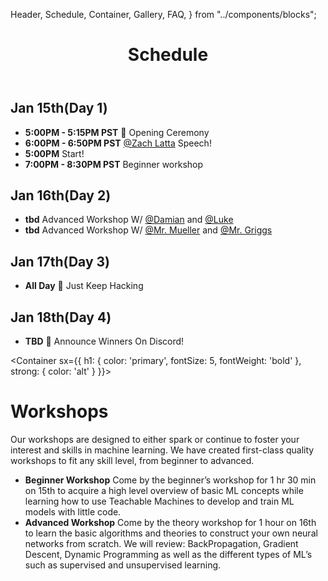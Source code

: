   Header,
  Schedule,
  Container,
  Gallery,
  FAQ,
} from "../components/blocks";

<Header sx={{ bg: 'accent' }}>

# Schedule

</Header>

<Schedule>

## Jan 15th(Day 1)

- **5:00PM - 5:15PM PST** 📢 Opening Ceremony
- **6:00PM - 6:50PM PST** [@Zach Latta](https://twitter.com/zachlatta?s=20) Speech!
- **5:00PM** Start!
- **7:00PM - 8:30PM PST** Beginner workshop

## Jan 16th(Day 2)

- **tbd** Advanced Workshop W/ [@Damian](#) and [@Luke](#)
- **tbd** Advanced Workshop W/ [@Mr. Mueller](#) and [@Mr. Griggs](#)

## Jan 17th(Day 3)

- **All Day** 🛑 Just Keep Hacking

## Jan 18th(Day 4)

- **TBD** 🛑 Announce Winners On Discord!

</Schedule>

<Container 
  sx={{
    h1: {
      color: 'primary',
      fontSize: 5,
      fontWeight: 'bold'
    },
    strong: {
      color: 'alt'
    }
  }}>

# Workshops

Our workshops are designed to either spark or continue to foster your interest and skills in machine learning. We have created first-class quality workshops to fit any skill level, from beginner to advanced.

<FAQ>

- **Beginner Workshop**
  Come by the beginner’s workshop for 1 hr 30 min on 15th to acquire a high level overview of basic ML concepts while learning how to use Teachable Machines to develop and train ML models with little code.
- **Advanced Workshop**
  Come by the theory workshop for 1 hour on 16th to learn the basic algorithms and theories to construct your own neural networks from scratch. We will review: BackPropagation, Gradient Descent, Dynamic Programming as well as the different types of ML’s such as supervised and unsupervised learning.

</FAQ>

</Container>
